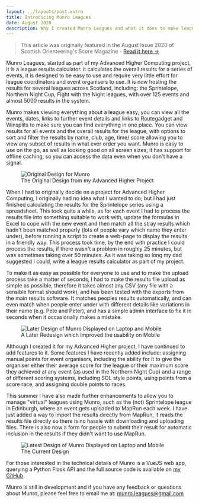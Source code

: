 ```yaml
---
layout: ../layouts/post.astro
title: Introducing Munro Leagues
date: August 2020
description: Why I created Munro Leagues and what it does to make league result calculation easy.
---
```



> This article was originally featured in the August Issue 2020 of Scottish Orienteering's Score Magazine - [Read it here →](https://www.scottish-orienteering.org/membership/score-magazine/)

Munro Leagues, started as part of my Advanced Higher Computing project, it is a league results calculator. it calculates the overall results for a series of events, it is designed to be easy to use and require very little effort for league coordinators and event organisers to use. It is now hosting the results for several leagues across Scotland, including: the Sprintelope, Northern Night Cup, Fight with the Night leagues, with over 125 events and almost 5000 results in the system.

Munro makes viewing everything about a league easy, you can view all the events, dates, links to further event details and links to Routegadget and Winsplits to make sure you can find everything in one place. You can view results for all events and the overall results for the league, with options to sort and filter the results by name, club, age, time/ score allowing you to view any subset of results in what ever order you want. Munro is easy to use on the go, as well as looking good on all screen sizes; it has support for offline caching, so you can access the data even when you don't have a signal.

<figure>
  <Image src={OriginalDesignImage} alt="Original Design for Munro" />
  <figcaption>The Original Design from my Advanced Higher Project</figcaption>
</figure>

When I had to originally decide on a project for Advanced Higher Computing, I originally had no idea what I wanted to do; but I had just finished calculating the results for the Sprintelope series using a spreadsheet. This took quite a while, as for each event I had to process the results file into something suitable to work with, update the formulas in Excel to cope with the new event and then match all the stray results which hadn't been matched properly (lots of people vary which name they enter under), before running a script to create a web-page to display the results in a friendly way. This process took time, by the end with practice I could process the results, if there wasn't a problem in roughly 25 minutes, but was sometimes taking over 50 minutes. As it was taking so long my dad suggested I could, write a league results calculator as part of my project.

To make it as easy as possible for everyone to use and to make the upload process take a matter of seconds, I had to make the results file upload as simple as possible, therefore it takes almost any CSV (any file with a sensible format should work), and has been tested with the exports from the main results software. It matches peoples results automatically, and can even match when people enter under with different details like variations in their name (e.g. Pete and Peter), and has a simple admin interface to fix it in seconds when it occasionally makes a mistake.

<figure>
  <Image
    src={LaterDesignImage}
    alt="Later Design of Munro Displayed on Laptop and Mobile"
  />
  <figcaption>
    A Later Redesign which Improved the usability on Mobile
  </figcaption>
</figure>

Although I created it for my Advanced Higher project, I have continued to add features to it. Some features I have recently added include: assigning manual points for event organisers, including the ability for it to give the organiser either their average score for the league or their maximum score they achieved at any event (as used in the Northern Night Cup) and a range of different scoring systems, including SOL style points, using points from a score race, and assigning double points to races.

This summer I have also made further enhancements to allow you to manage "virtual" leagues using Munro, such as the (not) Sprintelope league in Edinburgh, where an event gets uploaded to MapRun each week. I have just added a way to import the results directly from MapRun, it reads the results file directly so there is no hassle with downloading and uploading files. There is also now a form for people to submit their result for automatic inclusion in the results if they didn't want to use MapRun.

<figure>
  <Image
    src={LatestDesignImage}
    alt="Latest Design of Munro Displayed on Laptop and Mobile"
  />
  <figcaption>The Current Design</figcaption>
</figure>

For those interested in the technical details of Munro is a VueJS web app, querying a Python Flask API and the full source code is available on [my GitHub](https://github.com/brownben/munro).

Munro is still in development and if you have any feedback or questions about Munro, please feel free to email me at: [munro.leagues@gmail.com](mailto:munro.leagues@gmail.com)
